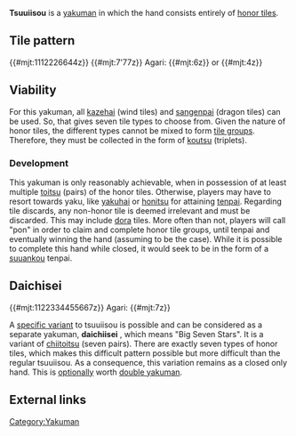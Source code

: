 {{Infobox yaku
|type        = Yakuman
|kanji       = 字一色
|english     = All honors
|value       = Yakuman
|difficulty  = Very hard
|yakuSpeed   = Very slow
|yakuCombine = * [[Tenhou]]
* [[Chihou]]
* [[Daisangen]]
* [[Suu ankou]]
* [[Shousuushii]]
* [[Daisuushii]]
* [[Suu kantsu]]
|gameExample = * [http://tenhou.net/0/?log=2014100817gm-0089-0000-317bf793&tw=3 Tsuuiisou]
}}
'''Tsuuiisou''' {{kana|字一色}} is a [[List of yaku#Yakuman|yakuman]] in which the hand consists entirely of [[Jihai|honor tiles]].

==Tile pattern==
{{#mjt:1112226644z}} {{#mjt:7'77z}} Agari: {{#mjt:6z}} or {{#mjt:4z}}

== Viability ==
For this yakuman, all [[kazehai]] (wind tiles) and [[sangenpai]] (dragon tiles) can be used.  So, that gives seven tile types to choose from.  Given the nature of honor tiles, the different types cannot be mixed to form [[mentsu|tile groups]].  Therefore, they must be collected in the form of [[Mentsu#Koutsu|koutsu]] (triplets).  

===Development===
This yakuman is only reasonably achievable, when in possession of at least multiple [[toitsu]] (pairs) of the honor tiles.  Otherwise, players may have to resort towards yaku, like [[yakuhai]] or [[honitsu]] for attaining [[tenpai]].  Regarding tile discards, any non-honor tile is deemed irrelevant and must be discarded.  This may include [[dora]] tiles.  More often than not, players will call "pon" in order to claim and complete honor tile groups, until tenpai and eventually winning the hand (assuming to be the case).  While it is possible to complete this hand while closed, it would seek to be in the form of a [[suuankou]] tenpai.

== Daichisei ==
{{#mjt:1122334455667z}}  Agari: {{#mjt:7z}}

A [[Optional yaku|specific variant]] to tsuuiisou is possible and can be considered as a separate yakuman, '''daichiisei''' {{kana|大七星}}, which means "Big Seven Stars".  It is a variant of [[chiitoitsu]] (seven pairs). There are exactly seven types of honor tiles, which makes this difficult pattern possible but more difficult than the regular tsuuiisou.  As a consequence, this variation remains as a closed only hand.  This is [[optional yaku|optionally]] worth [[Multiple yakuman|double yakuman]].

==External links==
{{jpwiki|字一色}}

[[Category:Yakuman]]

{{Navbox yaku}}